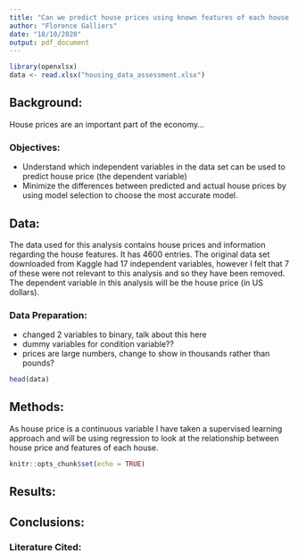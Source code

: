 ```yaml
---
title: "Can we predict house prices using known features of each house and a supervised learning approach?"
author: "Florence Galliers"
date: "18/10/2020"
output: pdf_document
---
```

```r
library(openxlsx) 
data <- read.xlsx("housing_data_assessment.xlsx")
```

## Background:
House prices are an important part of the economy...

### Objectives:
- Understand which independent variables in the data set can be used to predict house price (the dependent variable)
- Minimize the differences between predicted and actual house prices by using 
model selection to choose the most accurate model.

## Data:
The data used for this analysis contains house prices and information regarding 
the house features. It has 4600 entries. The original data set downloaded from 
Kaggle had 17 independent variables, however I felt that 7 of these were 
not relevant to this analysis and so they have been removed. The dependent 
variable in this analysis will be the house price (in US dollars). 


### Data Preparation:
- changed 2 variables to binary, talk about this here
- dummy variables for condition variable??
- prices are large numbers, change to show in thousands rather than pounds?

```r
head(data)
```



## Methods:
As house price is a continuous variable I have taken a supervised learning approach
and will be using regression to look at the relationship between house price
and features of each house.


```r
knitr::opts_chunk$set(echo = TRUE)

```


## Results:


## Conclusions:



### Literature Cited: